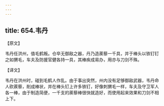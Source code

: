 ```yaml
---
---
---
```

title: 654.韦丹
---



【原文】

韦丹任洪州，值毛鹤叛。仓卒无御敌之器，丹乃造蒺藜一千具，并于棒头以铁钉钉之如猬毛，车夫及防援官健各持一具，其棒疾成易办，用亦与刀剑不殊。

【译文】

韦丹在洪州时，碰到毛鹤人作乱。由于事出突然，州内没有足够御敌武器，韦丹命人砍蒺藜，削成棒状，并在棒头钉上许多铁钉，好像刺猬毛一样，车夫及守卫军人各一棒，由于制造简便，一千支的蒺藜棒很快就造好，而使用起来效果和刀剑不相上下。